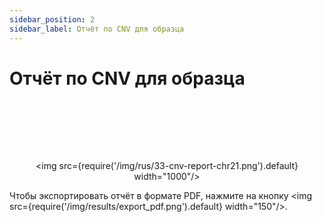 ```yaml
---
sidebar_position: 2
sidebar_label: Отчёт по CNV для образца
---
```


# Отчёт по CNV для образца


<CNVReportLocation location="образца" /><br></br>

<br></br><p align="center">
<img src={require('/img/rus/33-cnv-report-chr21.png').default} width="1000"/>
</p>


<SampleCNVReport />

Чтобы экспортировать отчёт в формате PDF,
нажмите на кнопку <img src={require('/img/results/export_pdf.png').default} width="150"/>.
